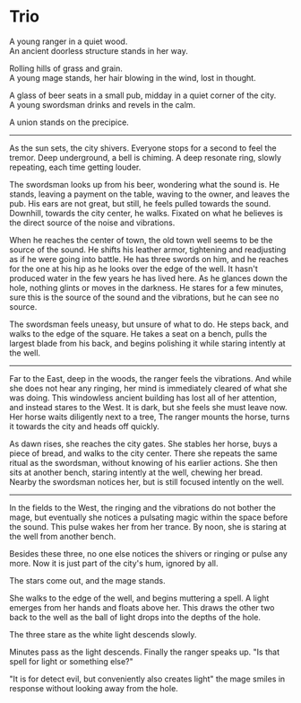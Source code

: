 # Trio

A young ranger in a quiet wood.  
An ancient doorless structure stands in her way.

Rolling hills of grass and grain.  
A young mage stands, her hair blowing in the wind, lost in thought.

A glass of beer seats in a small pub, midday in a quiet corner of the city.  
A young swordsman drinks and revels in the calm.

A union stands on the precipice.

---

As the sun sets, the city shivers. Everyone stops for a second to feel the tremor. Deep underground, a bell is chiming. A deep resonate ring, slowly repeating, each time getting louder.

The swordsman looks up from his beer, wondering what the sound is. He stands, leaving a payment on the table, waving to the owner, and leaves the pub. His ears are not great, but still, he feels pulled towards the sound. Downhill, towards the city center, he walks. Fixated on what he believes is the direct source of the noise and vibrations.

When he reaches the center of town, the old town well seems to be the source of the sound. He shifts his leather armor, tightening and readjusting as if he were going into battle. He has three swords on him, and he reaches for the one at his hip as he looks over the edge of the well. It hasn't produced water in the few years he has lived here. As he glances down the hole, nothing glints or moves in the darkness. He stares for a few minutes, sure this is the source of the sound and the vibrations, but he can see no source.

The swordsman feels uneasy, but unsure of what to do. He steps back, and walks to the edge of the square. He takes a seat on a bench, pulls the largest blade from his back, and begins polishing it while staring intently at the well.

---

Far to the East, deep in the woods, the ranger feels the vibrations. And while she does not hear any ringing, her mind is immediately cleared of what she was doing. This windowless ancient building has lost all of her attention, and instead stares to the West. It is dark, but she feels she must leave now. Her horse waits diligently next to a tree, The ranger mounts the horse, turns it towards the city and heads off quickly.

As dawn rises, she reaches the city gates. She stables her horse, buys a piece of bread, and walks to the city center. There she repeats the same ritual as the swordsman, without knowing of his earlier actions. She then sits at another bench, staring intently at the well, chewing her bread. Nearby the swordsman notices her, but is still focused intently on the well.

---

In the fields to the West, the ringing and the vibrations do not bother the mage, but eventually she notices a pulsating magic within the space before the sound. This pulse wakes her from her trance. By noon, she is staring at the well from another bench.

Besides these three, no one else notices the shivers or ringing or pulse any more. Now it is just part of the city's hum, ignored by all.

The stars come out, and the mage stands. 

She walks to the edge of the well, and begins muttering a spell. A light emerges from her hands and floats above her. This draws the other two back to the well as the ball of light drops into the depths of the hole.

The three stare as the white light descends slowly. 

Minutes pass as the light descends. Finally the ranger speaks up. "Is that spell for light or something else?"

"It is for detect evil, but conveniently also creates light" the mage smiles in response without looking away from the hole.
